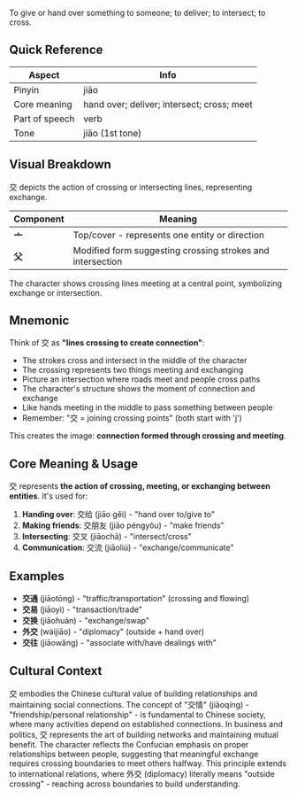 To give or hand over something to someone; to deliver; to intersect; to cross.

## Quick Reference

| Aspect         | Info                                       |
| -------------- | ------------------------------------------ |
| Pinyin         | jiāo                                       |
| Core meaning   | hand over; deliver; intersect; cross; meet |
| Part of speech | verb                                       |
| Tone           | jiāo (1st tone)                            |

## Visual Breakdown

交 depicts the action of crossing or intersecting lines, representing exchange.

| Component | Meaning                                                    |
| --------- | ---------------------------------------------------------- |
| **亠**    | Top/cover - represents one entity or direction             |
| **父**    | Modified form suggesting crossing strokes and intersection |

The character shows crossing lines meeting at a central point, symbolizing exchange or intersection.

## Mnemonic

Think of 交 as **"lines crossing to create connection"**:

- The strokes cross and intersect in the middle of the character
- The crossing represents two things meeting and exchanging
- Picture an intersection where roads meet and people cross paths
- The character's structure shows the moment of connection and exchange
- Like hands meeting in the middle to pass something between people
- Remember: "交 = joining crossing points" (both start with 'j')

This creates the image: **connection formed through crossing and meeting**.

## Core Meaning & Usage

交 represents **the action of crossing, meeting, or exchanging between entities**. It's used for:

1. **Handing over**: 交给 (jiāo gěi) - "hand over to/give to"
2. **Making friends**: 交朋友 (jiāo péngyǒu) - "make friends"
3. **Intersecting**: 交叉 (jiāochā) - "intersect/cross"
4. **Communication**: 交流 (jiāoliú) - "exchange/communicate"

## Examples

- **交通** (jiāotōng) - "traffic/transportation" (crossing and flowing)
- **交易** (jiāoyì) - "transaction/trade"
- **交换** (jiāohuàn) - "exchange/swap"
- **外交** (wàijiāo) - "diplomacy" (outside + hand over)
- **交往** (jiāowǎng) - "associate with/have dealings with"

## Cultural Context

交 embodies the Chinese cultural value of building relationships and maintaining social connections.
The concept of "交情" (jiāoqíng) - "friendship/personal relationship" - is fundamental to Chinese
society, where many activities depend on established connections. In business and
politics, 交 represents the art of building networks and maintaining mutual benefit. The character
reflects the Confucian emphasis on proper relationships between people, suggesting that meaningful
exchange requires crossing boundaries to meet others halfway. This principle extends to
international relations, where 外交 (diplomacy) literally means "outside crossing" - reaching across
boundaries to build understanding.
